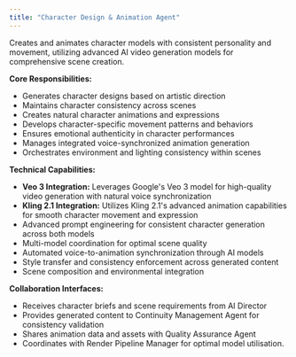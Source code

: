 ```yaml
---
title: "Character Design & Animation Agent"
---
```


Creates and animates character models with consistent personality and movement, utilizing advanced AI video generation models for comprehensive scene creation.

**Core Responsibilities:**

- Generates character designs based on artistic direction
- Maintains character consistency across scenes
- Creates natural character animations and expressions
- Develops character-specific movement patterns and behaviors
- Ensures emotional authenticity in character performances
- Manages integrated voice-synchronized animation generation
- Orchestrates environment and lighting consistency within scenes

**Technical Capabilities:**

- **Veo 3 Integration:** Leverages Google's Veo 3 model for high-quality video generation with natural voice synchronization
- **Kling 2.1 Integration:** Utilizes Kling 2.1's advanced animation capabilities for smooth character movement and expression
- Advanced prompt engineering for consistent character generation across both models
- Multi-model coordination for optimal scene quality
- Automated voice-to-animation synchronization through AI models
- Style transfer and consistency enforcement across generated content
- Scene composition and environmental integration

**Collaboration Interfaces:**

- Receives character briefs and scene requirements from AI Director
- Provides generated content to Continuity Management Agent for consistency validation
- Shares animation data and assets with Quality Assurance Agent
- Coordinates with Render Pipeline Manager for optimal model utilisation.